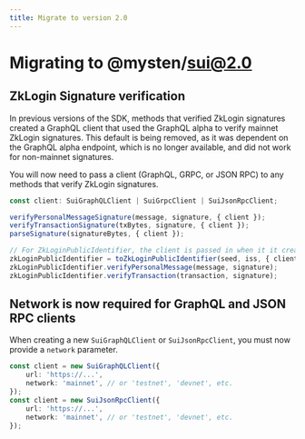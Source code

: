 ```yaml
---
title: Migrate to version 2.0
---
```


# Migrating to @mysten/sui@2.0

## ZkLogin Signature verification

In previous versions of the SDK, methods that verified ZkLogin signatures created a GraphQL client
that used the GraphQL alpha to verify mainnet ZkLogin signatures. This default is being removed, as
it was dependent on the GraphQL alpha endpoint, which is no longer available, and did not work for
non-mainnet signatures.

You will now need to pass a client (GraphQL, GRPC, or JSON RPC) to any methods that verify ZkLogin
signatures.

```ts
const client: SuiGraphQLClient | SuiGrpcClient | SuiJsonRpcClient;

verifyPersonalMessageSignature(message, signature, { client });
verifyTransactionSignature(txBytes, signature, { client });
parseSignature(signatureBytes, { client });

// For ZkLoginPublicIdentifier, the client is passed in when it it created
zkLoginPublicIdentifier = toZkLoginPublicIdentifier(seed, iss, { client, legacy: true });
zkLoginPublicIdentifier.verifyPersonalMessage(message, signature);
zkLoginPublicIdentifier.verifyTransaction(transaction, signature);
```

## Network is now required for GraphQL and JSON RPC clients

When creating a new `SuiGraphQLClient` or `SuiJsonRpcClient`, you must now provide a `network`
parameter.

```ts
const client = new SuiGraphQLClient({
	url: 'https://...',
	network: 'mainnet', // or 'testnet', 'devnet', etc.
});
const client = new SuiJsonRpcClient({
	url: 'https://...',
	network: 'mainnet', // or 'testnet', 'devnet', etc.
});
```
